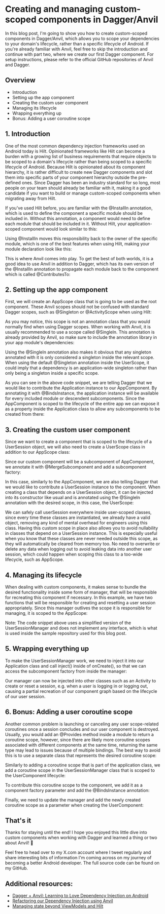 # Creating and managing custom-scoped components in Dagger/Anvil

In this blog post, I'm going to show you how to create custom-scoped components in Dagger/Anvil, which allows you to scope your dependencies to your domain's lifecycle, rather than a specific lifecycle of Android. If you're already familiar with Anvil, feel free to skip the introduction and continue with part two, where we create our first Dagger component. For setup instructions, please refer to the official GitHub repositories of Anvil and Dagger.

## Overview

- Introduction
- Setting up the app component
- Creating the custom user component
- Managing its lifecycle
- Wrapping everything up
- Bonus: Adding a user coroutine scope

## 1. Introduction

One of the most common dependency injection frameworks used on Android today is Hilt. Opinionated frameworks like Hilt can become a burden with a growing list of business requirements that require objects to be scoped to a domain's lifecycle rather than being scoped to a specific lifecycle of Android. Because Hilt is opinionated about its component hierarchy, it is rather difficult to create new Dagger components and slot them into specific parts of your component hierarchy outside the pre-defined ones. Since Dagger has been an industry standard for so long, most people on your team should already be familiar with it, making it a good candidate if you want to build or manage custom-scoped components when migrating away from Hilt.

If you've used Hilt before, you are familiar with the @InstallIn annotation, which is used to define the component a specific module should be included in. Without this annotation, a component would need to define each module that should be included in it. Without Hilt, your application-scoped component would look similar to this:

Using @InstallIn moves this responsibility back to the owner of the specific module, which is one of the best features when using Hilt, making your module declaration look like this:

This is where Anvil comes into play. To get the best of both worlds, it is a good idea to use Anvil in addition to Dagger, which has its own version of the @InstallIn annotation to propagate each module back to the component which is called @ContributesTo:

## 2. Setting up the app component

First, we will create an AppScope class that is going to be used as the root component. These Anvil scopes should not be confused with standard Dagger scopes, such as @Singleton or @ActivityScope when using Hilt:

As you may notice, this scope is not an annotation class that you would normally find when using Dagger scopes. When working with Anvil, it is usually recommended to use a scope called @SingleIn. This annotation is already provided by Anvil, so make sure to include the annotation library in your app module's dependencies:

Using the @SingleIn annotation also makes it obvious that any singleton annotated with it is only considered a singleton inside the relevant scope. When using the default @Singleton annotation inside the UserScope, it could imply that a dependency is an application-wide singleton rather than only being a singleton inside a specific scope.

As you can see in the above code snippet, we are telling Dagger that we would like to contribute the Application instance to our AppComponent. By annotating it with @BindsInstance, the application instance will be available for every included module or descendent subcomponents. Since the AppComponent is scoped to the lifecycle of the entire app we can expose it as a property inside the Application class to allow any subcomponents to be created from there:

## 3. Creating the custom user component

Since we want to create a component that is scoped to the lifecycle of a UserSession object, we will also need to create a UserScope class in addition to our AppScope class:

Since our custom component will be a subcomponent of AppComponent, we annotate it with @MergeSubcomponent and add a subcomponent factory:

In this case, similarly to the AppComponent, we are also telling Dagger that we would like to contribute a UserSession instance to the component. When creating a class that depends on a UserSession object, it can be injected into its constructor like usual and is annotated using the @SingleIn annotation with the desired scope, in this case, the UserScope:

We can safely call userSession everywhere inside user-scoped classes, since every time these classes are instantiated, we already have a valid object, removing any kind of mental overhead for engineers using this class. Having this custom scope in place also allows you to avoid nullability in classes that depend on a UserSession instance. This is especially useful when you know that these classes are never needed outside this scope, as they will automatically be cleared from memory too. No need to overwrite or delete any data when logging out to avoid leaking data into another user session, which could happen when scoping this class to a too-wide lifecycle, such as AppScope.

## 4. Managing its lifecycle

When dealing with custom components, it makes sense to bundle the desired functionality inside some form of manager, that will be responsible for recreating this component if necessary. In this example, we have two functions that will be responsible for creating and resetting a user session appropriately. Since this manager outlives the scope it is responsible for managing, it is scoped to the AppScope:

Note: The code snippet above uses a simplified version of the UserSessionManager and does not implement any interface, which is what is used inside the sample repository used for this blog post.

## 5. Wrapping everything up

To make the UserSessionManager work, we need to inject it into our Application class and call inject() inside of onCreate(), so that we can access the subcomponent factory from inside the manager:

Our manager can now be injected into other classes such as an Activity to create or reset a session, e.g. when a user is logging in or logging out, causing a partial recreation of our component graph based on the lifecycle of our user session.

## 6. Bonus: Adding a user coroutine scope

Another common problem is launching or canceling any user scope-related coroutines once a session concludes and our user component is destroyed. Usually, you would add an @Provides method inside a module to return a coroutine scope, however, since there are likely more coroutine scopes associated with different components at the same time, returning the same type may lead to issues because of multiple bindings. The best way to avoid this is to use a separate class that represents the desired coroutine scope:

Similarly to adding a coroutine scope that is part of the application class, we add a coroutine scope in the UserSessionManager class that is scoped to the UserComponent lifecycle:

To contribute this coroutine scope to the component, we add it as a component factory parameter and add the @BindsInstance annotation:

Finally, we need to update the manager and add the newly created coroutine scope as a parameter when creating the UserComponent:

## That's it

Thanks for staying until the end! I hope you enjoyed this little dive into custom components when working with Dagger and learned a thing or two about Anvil! 🎉

Feel free to head over to my X.com account where I tweet regularly and share interesting bits of information I'm coming across on my journey of becoming a better Android developer.
The full source code can be found on my GitHub.

## Additional resources:

- [Dagger + Anvil: Learning to Love Dependency Injection on Android](https://medium.com/r?url=https%3A%2F%2Fgpeal.medium.com%2Fdagger-anvil-learning-to-love-dependency-injection-on-android-8fad3d5530c9)
- [Refactoring our Dependency Injection using Anvil](https://www.reddit.com/r/RedditEng/comments/10vla9g/refactoring_our_dependency_injection_using_anvil/)
- [Managing state beyond ViewModels and Hilt](https://www.droidcon.com/2023/10/06/managing-state-beyond-viewmodels-and-hilt-2/)
